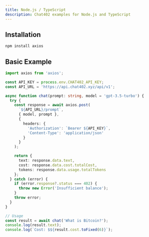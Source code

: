 ```yaml
---
title: Node.js / TypeScript
description: Chat402 examples for Node.js and TypeScript
---
```


## Installation

```bash
npm install axios
```

## Basic Example

```typescript
import axios from 'axios';

const API_KEY = process.env.CHAT402_API_KEY;
const API_URL = 'https://api.chat402.xyz/api/v1';

async function chat(prompt: string, model = 'gpt-3.5-turbo') {
  try {
    const response = await axios.post(
      `${API_URL}/prompt`,
      { model, prompt },
      {
        headers: {
          'Authorization': `Bearer ${API_KEY}`,
          'Content-Type': 'application/json'
        }
      }
    );

    return {
      text: response.data.text,
      cost: response.data.cost.totalCost,
      tokens: response.data.usage.totalTokens
    };
  } catch (error) {
    if (error.response?.status === 402) {
      throw new Error('Insufficient balance');
    }
    throw error;
  }
}

// Usage
const result = await chat('What is Bitcoin?');
console.log(result.text);
console.log(`Cost: $${result.cost.toFixed(6)}`);
```

